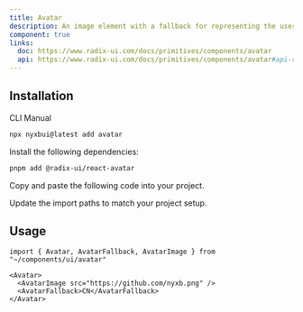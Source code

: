 ```yaml
---
title: Avatar
description: An image element with a fallback for representing the user.
component: true
links:
  doc: https://www.radix-ui.com/docs/primitives/components/avatar
  api: https://www.radix-ui.com/docs/primitives/components/avatar#api-reference
---
```


<ComponentPreview name="avatar-demo" description="An avatar with a fallback." button="copy" styleSwitch />

## Installation

<Tabs defaultValue="cli">

<TabsList>
  <TabsTrigger value="cli">CLI</TabsTrigger>
  <TabsTrigger value="manual">Manual</TabsTrigger>
</TabsList>
<TabsContent value="cli">

```bash
npx nyxbui@latest add avatar
```

</TabsContent>

<TabsContent value="manual">

<Steps>

<Step>Install the following dependencies:</Step>

```bash
pnpm add @radix-ui/react-avatar
```

<Step>Copy and paste the following code into your project.</Step>

<ComponentSource name="avatar" />

<Step>Update the import paths to match your project setup.</Step>

</Steps>

</TabsContent>

</Tabs>

## Usage

```tsx
import { Avatar, AvatarFallback, AvatarImage } from "~/components/ui/avatar"
```

```tsx
<Avatar>
  <AvatarImage src="https://github.com/nyxb.png" />
  <AvatarFallback>CN</AvatarFallback>
</Avatar>
```

